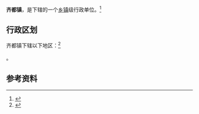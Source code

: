 {{中国乡级行政区|37/03/05/100/000}}

'''齐都镇'''，是{{PRC admin/fullname|37/03/05/100/000|3}}下辖的一个[[乡镇|乡镇]]级行政单位。<ref>{{PRC admin/ref sgc|{{PRC admin/parent|37/03/05/100/000}}}}</ref>

== 行政区划 ==

齐都镇下辖以下地区：<ref>{{PRC admin/ref sgc|37/03/05/100/000}}</ref>

{{PRC admin/children|37/03/05/100/000}}。

== 参考资料 ==

{{reflist}}

{{行政区划小作品}}
{{PRC admin/navcat|37/03/05/100/000}}